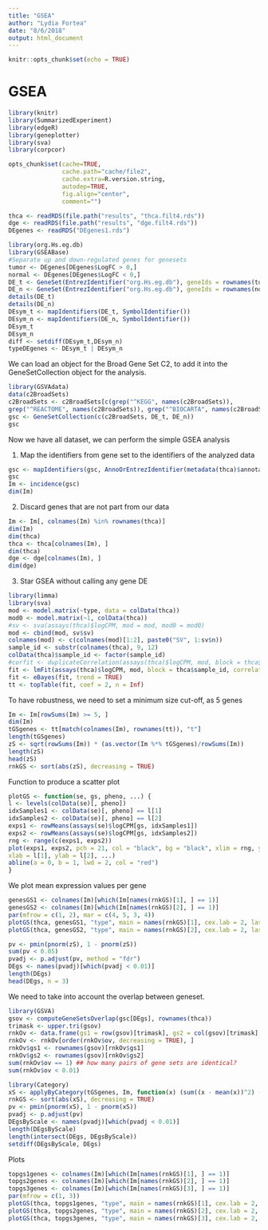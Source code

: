 ```yaml
---
title: "GSEA"
author: "Lydia Fortea"
date: "8/6/2018"
output: html_document
---
```


```r
knitr::opts_chunk$set(echo = TRUE)
```

# GSEA

```r
library(knitr)
library(SummarizedExperiment)
library(edgeR)
library(geneplotter)
library(sva)
library(corpcor)

opts_chunk$set(cache=TRUE,
               cache.path="cache/file2",
               cache.extra=R.version.string,
               autodep=TRUE,
               fig.align="center",
               comment="")

thca <- readRDS(file.path("results", "thca.filt4.rds"))
dge <- readRDS(file.path("results", "dge.filt4.rds"))
DEgenes <- readRDS("DEgenes1.rds")
```

```r
library(org.Hs.eg.db)
library(GSEABase)
#Separate up and down-regulated genes for genesets
tumor <- DEgenes[DEgenes$LogFC > 0,]
normal <- DEgenes[DEgenes$LogFC < 0,]
DE_t <- GeneSet(EntrezIdentifier("org.Hs.eg.db"), geneIds = rownames(tumor), setName = "up tumor genes")
DE_n <- GeneSet(EntrezIdentifier("org.Hs.eg.db"), geneIds = rownames(normal), setName = "up normal genes")
details(DE_t)
details(DE_n)
DEsym_t <- mapIdentifiers(DE_t, SymbolIdentifier())
DEsym_n <- mapIdentifiers(DE_n, SymbolIdentifier())
DEsym_t
DEsym_n
diff <- setdiff(DEsym_t,DEsym_n)
typeDEgenes <- DEsym_t | DEsym_n
```

We can load an object for the Broad Gene Set C2, to add it into the GeneSetCollection object for the analysis.

```r
library(GSVAdata)
data(c2BroadSets)
c2BroadSets <- c2BroadSets[c(grep("^KEGG", names(c2BroadSets)),
grep("^REACTOME", names(c2BroadSets)), grep("^BIOCARTA", names(c2BroadSets)))]
gsc <- GeneSetCollection(c(c2BroadSets, DE_t, DE_n))
gsc
```

Now we have all dataset, we can perform the simple GSEA analysis

1. Map the identifiers from gene set to the identifiers of the analyzed data

```r
gsc <- mapIdentifiers(gsc, AnnoOrEntrezIdentifier(metadata(thca)$annotation))
gsc
Im <- incidence(gsc)
dim(Im)
```

2. Discard genes that are not part from our data

```r
Im <- Im[, colnames(Im) %in% rownames(thca)]
dim(Im)
dim(thca)
thca <- thca[colnames(Im), ]
dim(thca)
dge <- dge[colnames(Im), ]
dim(dge)
```

3. Star GSEA without calling any gene DE

```r
library(limma)
library(sva)
mod <- model.matrix(~type, data = colData(thca))
mod0 <- model.matrix(~1, colData(thca))
#sv <- sva(assays(thca)$logCPM, mod = mod, mod0 = mod0)
mod <- cbind(mod, sv$sv)
colnames(mod) <- c(colnames(mod)[1:2], paste0("SV", 1:sv$n))
sample_id <- substr(colnames(thca), 9, 12)
colData(thca)$sample_id <- factor(sample_id)
#corfit <- duplicateCorrelation(assays(thca)$logCPM, mod, block = thca$sample_id)
fit <- lmFit(assays(thca)$logCPM, mod, block = thca$sample_id, correlation = corfit$consensus)
fit <- eBayes(fit, trend = TRUE)
tt <- topTable(fit, coef = 2, n = Inf)
```

To have robustness, we need to set a minimum size cut-off, as 5 genes

```r
Im <- Im[rowSums(Im) >= 5, ]
dim(Im)
tGSgenes <- tt[match(colnames(Im), rownames(tt)), "t"]
length(tGSgenes)
zS <- sqrt(rowSums(Im)) * (as.vector(Im %*% tGSgenes)/rowSums(Im))
length(zS)
head(zS)
rnkGS <- sort(abs(zS), decreasing = TRUE)
```

Function to produce a scatter plot

```r
plotGS <- function(se, gs, pheno, ...) {
l <- levels(colData(se)[, pheno])
idxSamples1 <- colData(se)[, pheno] == l[1]
idxSamples2 <- colData(se)[, pheno] == l[2]
exps1 <- rowMeans(assays(se)$logCPM[gs, idxSamples1])
exps2 <- rowMeans(assays(se)$logCPM[gs, idxSamples2])
rng <- range(c(exps1, exps2))
plot(exps1, exps2, pch = 21, col = "black", bg = "black", xlim = rng, ylim = rng,
xlab = l[1], ylab = l[2], ...)
abline(a = 0, b = 1, lwd = 2, col = "red")
}
```

We plot mean expression values per gene

```r
genesGS1 <- colnames(Im)[which(Im[names(rnkGS)[1], ] == 1)]
genesGS2 <- colnames(Im)[which(Im[names(rnkGS)[2], ] == 1)]
par(mfrow = c(1, 2), mar = c(4, 5, 3, 4))
plotGS(thca, genesGS1, "type", main = names(rnkGS)[1], cex.lab = 2, las = 1)
plotGS(thca, genesGS2, "type", main = names(rnkGS)[2], cex.lab = 2, las = 1)
```


```r
pv <- pmin(pnorm(zS), 1 - pnorm(zS))
sum(pv < 0.05)
pvadj <- p.adjust(pv, method = "fdr")
DEgs <- names(pvadj)[which(pvadj < 0.01)]
length(DEgs)
head(DEgs, n = 3)
```

We need to take into account the overlap between geneset.

```r
library(GSVA)
gsov <- computeGeneSetsOverlap(gsc[DEgs], rownames(thca))
trimask <- upper.tri(gsov)
rnkOv <- data.frame(gs1 = row(gsov)[trimask], gs2 = col(gsov)[trimask], ov = gsov[trimask])
rnkOv <- rnkOv[order(rnkOv$ov, decreasing = TRUE), ]
rnkOv$gs1 <- rownames(gsov)[rnkOv$gs1]
rnkOv$gs2 <- rownames(gsov)[rnkOv$gs2]
sum(rnkOv$ov == 1) ## how many pairs of gene sets are identical?
sum(rnkOv$ov < 0.01)
```

```r
library(Category)
xS <- applyByCategory(tGSgenes, Im, function(x) (sum((x - mean(x))^2) - (length(x) - 1))/(2 *(length(x) - 1)))
rnkGS <- sort(abs(xS), decreasing = TRUE)
pv <- pmin(pnorm(xS), 1 - pnorm(xS))
pvadj <- p.adjust(pv)
DEgsByScale <- names(pvadj)[which(pvadj < 0.01)]
length(DEgsByScale)
length(intersect(DEgs, DEgsByScale))
setdiff(DEgsByScale, DEgs)
```

Plots

```r
topgs1genes <- colnames(Im)[which(Im[names(rnkGS)[1], ] == 1)]
topgs2genes <- colnames(Im)[which(Im[names(rnkGS)[2], ] == 1)]
topgs3genes <- colnames(Im)[which(Im[names(rnkGS)[3], ] == 1)]
par(mfrow = c(1, 3))
plotGS(thca, topgs1genes, "type", main = names(rnkGS)[1], cex.lab = 2, las = 1)
plotGS(thca, topgs2genes, "type", main = names(rnkGS)[2], cex.lab = 2, las = 1)
plotGS(thca, topgs3genes, "type", main = names(rnkGS)[3], cex.lab = 2, las = 1)
```
